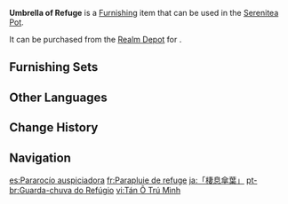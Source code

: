 {{Furnishing Infobox
|id             = 372480
|image          = Item Umbrella of Refuge.png
|category       = Landform
|subcategory    = Small Shrub
|quality        = 2
|adeptal_energy = 10
|load           = 50
|reduced_load   = 50
|description    = A plant that grows in the silent rainforest. Its round, umbrella-shaped leaves and its vivid green coloration really reflect its vitality.<br>Its leaves are relatively thicker compared to other plants of its kind. The leaves rarely sway from side to side even during a downpour, making it a perfect shelter for small animals to hide in.
|mention        = 
|blueprint      = 
|source1        = [[Realm Depot]]
}}
'''Umbrella of Refuge''' is a [[Furnishing]] item that can be used in the [[Serenitea Pot]].

It can be purchased from the [[Realm Depot]] for {{Item|Realm Currency|30|x=40}}.

==Furnishing Sets==
{{Craft Usage|type=Furnishing Set}}

==Other Languages==
{{Other Languages
|en      = Umbrella of Refuge
|zhs     = 「栖身伞叶」
|zhs_rm  = "Qīshēn Sǎnyè"
|zht     = 「棲身傘葉」
|zht_rm  = "Qīshēn Sǎnyè"
|zh_tl   = "Leaf Umbrella That Stays"
|ja      = 「棲息傘葉」
|ja_rm   = "Seisoku San'you"{{Assumed}}
|ja_tl   = "Leaf Umbrella That Stays"
|ko      = 「머무는 잎 우산」
|ko_tl   = "Leaf Umbrella That Stays"
|es      = Pararocío auspiciadora
|es_tl   = Auspicious Dew Umbrella
|es_note = "Umbrella" is usually translated as {{es|paraguas|lit=waters stopper,}} i.e., rain), but here {{es|aguas}} is replaced with {{es|rocíos|dews.}}
|fr      = Parapluie de refuge
|fr_tl   = Umbrella of Refuge
|ru      = Зонтичное прибежище
|ru_tl   = Umbrella Refuge
|th      = "ร่มหลบภัย"
|th_rm   = 
|th_tl   = 
|vi      = Tán Ô Trú Mình
|vi_tl   = 
|de      = „Zufluchtsschirm“
|de_tl   = "Umbrella of Refuge"
|id      = Payung Naungan
|id_tl   = Umbrella of Refuge
|pt      = Guarda-chuva do Refúgio
|pt_tl   = 
|tr      = Koruyucu Şemsiye Bitki
|tr_tl   = 
|it      = Ombrello protettore
|it_tl   = Protective Umbrella
}}

==Change History==
{{Change History|3.4}}

==Navigation==
{{Furnishing Navbox|exterior}}

[[es:Pararocío auspiciadora]]
[[fr:Parapluie de refuge]]
[[ja:「棲息傘葉」]]
[[pt-br:Guarda-chuva do Refúgio]]
[[vi:Tán Ô Trú Mình]]